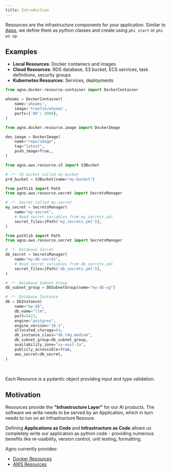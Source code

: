```yaml
---
title: Introduction
---
```


Resources are the infrastructure components for your application. Similar to [Apps](/templates/apps/introduction), we define them as python classes and create using `phi start` or `phi ws up`.

## Examples

- **Local Resources**: Docker containers and images
- **Cloud Resources**: RDS database, S3 bucket, ECS services, task definitions, security groups
- **Kubernetes Resources**: Services, deployments

<CodeGroup>

```python Docker Container
from agno.docker.resource.container import DockerContainer

whoami = DockerContainer(
    name='whoami',
    image='traefik/whoami',
    ports={'80': 8080},
)
```

```python Docker Image
from agno.docker.resource.image import DockerImage

dev_image = DockerImage(
    name="repo/image",
    tag="latest",
    push_image=True,,
)
```

```python S3 Bucket
from agno.aws.resource.s3 import S3Bucket

# -*- S3 bucket called my-bucket
prd_bucket = S3Bucket(name="my-bucket")
```

```python Secret
from pathlib import Path
from agno.aws.resource.secret import SecretsManager

# -*- Secret called my-secret
my_secret = SecretsManager(
    name="my-secret",
    # Read secret variables from my_secrets.yml
    secret_files=[Path('my_secrets.yml')],
)
```

```python RDS Database
from pathlib import Path
from agno.aws.resource.secret import SecretsManager

# -*- Database Secret
db_secret = SecretsManager(
    name="my-db-secret",
    # Read secret variables from db_secrets.yml
    secret_files=[Path('db_secrets.yml')],
)

# -*- Database Subnet Group
db_subnet_group = DbSubnetGroup(name="my-db-sg")

# -*- Database Instance
db = DbInstance(
    name="my-db",
    db_name="llm",
    port=5423,
    engine="postgres",
    engine_version="16.1",
    allocated_storage=64,
    db_instance_class="db.t4g.medium",
    db_subnet_group=db_subnet_group,
    availability_zone="us-east-1a",
    publicly_accessible=True,
    aws_secret=db_secret,
)
```

</CodeGroup>

<br />

<Tip>

Each Resource is a pydantic object providing input and type validation.

</Tip>

## Motivation

Resources provide the **"Infrastructure Layer"** for our AI products. The software we write needs to be served by an Application, which in turn needs to run on an Infrastructure Resoure.

Defining **Applications as Code** and **Infrastructure as Code** allows us completely write our application as python code - providing numerous benefits like re-usability, version control, unit testing, formatting.

Agno currently provides:

- [Docker Resources](/templates/resources/docker/introduction)
- [AWS Resources](/templates/resources/aws/introduction)
